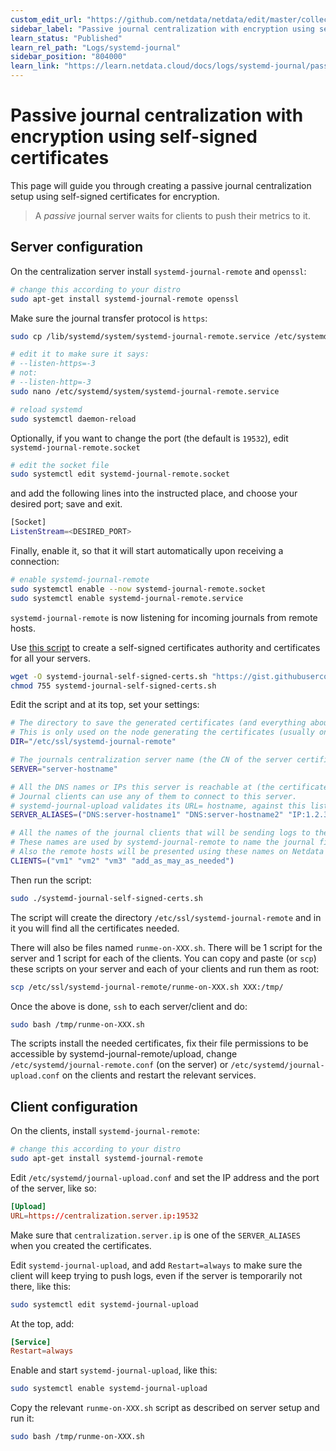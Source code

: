 ```yaml
---
custom_edit_url: "https://github.com/netdata/netdata/edit/master/collectors/systemd-journal.plugin/passive_journal_centralization_guide_self_signed_certs.md"
sidebar_label: "Passive journal centralization with encryption using self-signed certificates"
learn_status: "Published"
learn_rel_path: "Logs/systemd-journal"
sidebar_position: "804000"
learn_link: "https://learn.netdata.cloud/docs/logs/systemd-journal/passive-journal-centralization-with-encryption-using-self-signed-certificates"
---
```


# Passive journal centralization with encryption using self-signed certificates

This page will guide you through creating a passive journal centralization setup using self-signed certificates for encryption.

> A _passive_ journal server waits for clients to push their metrics to it.

## Server configuration

On the centralization server install `systemd-journal-remote` and `openssl`:

```sh
# change this according to your distro
sudo apt-get install systemd-journal-remote openssl
```

Make sure the journal transfer protocol is `https`:

```sh
sudo cp /lib/systemd/system/systemd-journal-remote.service /etc/systemd/system/

# edit it to make sure it says:
# --listen-https=-3
# not:
# --listen-http=-3
sudo nano /etc/systemd/system/systemd-journal-remote.service

# reload systemd
sudo systemctl daemon-reload
```

Optionally, if you want to change the port (the default is `19532`), edit `systemd-journal-remote.socket`

```sh
# edit the socket file
sudo systemctl edit systemd-journal-remote.socket
```

and add the following lines into the instructed place, and choose your desired port; save and exit.

```sh
[Socket]
ListenStream=<DESIRED_PORT>
```

Finally, enable it, so that it will start automatically upon receiving a connection:

```sh
# enable systemd-journal-remote
sudo systemctl enable --now systemd-journal-remote.socket
sudo systemctl enable systemd-journal-remote.service
```

`systemd-journal-remote` is now listening for incoming journals from remote hosts.

Use [this script](https://gist.github.com/ktsaou/d62b8a6501cf9a0da94f03cbbb71c5c7) to create a self-signed certificates authority and certificates for all your servers.

```sh
wget -O systemd-journal-self-signed-certs.sh "https://gist.githubusercontent.com/ktsaou/d62b8a6501cf9a0da94f03cbbb71c5c7/raw/c346e61e0a66f45dc4095d254bd23917f0a01bd0/systemd-journal-self-signed-certs.sh"
chmod 755 systemd-journal-self-signed-certs.sh
```

Edit the script and at its top, set your settings:

```sh
# The directory to save the generated certificates (and everything about this certificate authority).
# This is only used on the node generating the certificates (usually on the journals server).
DIR="/etc/ssl/systemd-journal-remote"

# The journals centralization server name (the CN of the server certificate).
SERVER="server-hostname"

# All the DNS names or IPs this server is reachable at (the certificate will include them).
# Journal clients can use any of them to connect to this server.
# systemd-journal-upload validates its URL= hostname, against this list.
SERVER_ALIASES=("DNS:server-hostname1" "DNS:server-hostname2" "IP:1.2.3.4" "IP:10.1.1.1" "IP:172.16.1.1")

# All the names of the journal clients that will be sending logs to the server (the CNs of their certificates).
# These names are used by systemd-journal-remote to name the journal files in /var/log/journal/remote/.
# Also the remote hosts will be presented using these names on Netdata dashboards.
CLIENTS=("vm1" "vm2" "vm3" "add_as_may_as_needed")
```

Then run the script:

```sh
sudo ./systemd-journal-self-signed-certs.sh
```

The script will create the directory `/etc/ssl/systemd-journal-remote` and in it you will find all the certificates needed.

There will also be files named `runme-on-XXX.sh`. There will be 1 script for the server and 1 script for each of the clients. You can copy and paste (or `scp`) these scripts on your server and each of your clients and run them as root:

```sh
scp /etc/ssl/systemd-journal-remote/runme-on-XXX.sh XXX:/tmp/
```

Once the above is done, `ssh` to each server/client and do:

```sh
sudo bash /tmp/runme-on-XXX.sh
```

The scripts install the needed certificates, fix their file permissions to be accessible by systemd-journal-remote/upload, change `/etc/systemd/journal-remote.conf` (on the server) or `/etc/systemd/journal-upload.conf` on the clients and restart the relevant services.

## Client configuration

On the clients, install `systemd-journal-remote`:

```sh
# change this according to your distro
sudo apt-get install systemd-journal-remote
```

Edit `/etc/systemd/journal-upload.conf` and set the IP address and the port of the server, like so:

```conf
[Upload]
URL=https://centralization.server.ip:19532
```

Make sure that `centralization.server.ip` is one of the `SERVER_ALIASES` when you created the certificates.

Edit `systemd-journal-upload`, and add `Restart=always` to make sure the client will keep trying to push logs, even if the server is temporarily not there, like this:

```sh
sudo systemctl edit systemd-journal-upload
```

At the top, add:

```conf
[Service]
Restart=always
```

Enable and start `systemd-journal-upload`, like this:

```sh
sudo systemctl enable systemd-journal-upload
```

Copy the relevant `runme-on-XXX.sh` script as described on server setup and run it:

```sh
sudo bash /tmp/runme-on-XXX.sh
```
